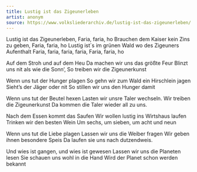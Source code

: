 ```yaml
---
title: Lustig ist das Zigeunerleben
artist: anonym
source: https://www.volksliederarchiv.de/lustig-ist-das-zigeunerleben/
---
```


Lustig ist das Zigeunerleben, 
Faria, faria, ho
Brauchen dem Kaiser kein Zins zu geben, 
Faria, faria, ho
Lustig ist´s im grünen Wald
wo des Zigeuners Aufenthalt
Faria, faria, faria, faria, 
Faria, faria, ho

Auf dem Stroh und auf dem Heu
Da machen wir uns das größte Feur
Blinzt uns nit als wie die Sonn‘,
So treiben wir die Zigeunerkunst

Wenn uns tut der Hunger plagen
So gehn wir zum Wald ein Hirschlein jagen
Sieht’s der Jäger oder nit
So stillen wir uns den Hunger damit

Wenn uns tut der Beutel hexen
Lasten wir unsre Taler wechseln.
Wir treiben die Zigeunerkunst
Da kommen die Taler wieder all zu uns.

Nach dem Essen kommt das Saufen
Wir wollen lustig ins Wirtshaus laufen
Trinken wir den besten Wein
Um sechs, um sieben, um acht und neun

Wenn uns tut die Liebe plagen
Lassen wir uns die Weiber fragen
Wir geben ihnen besondere Speis
Da laufen sie uns nach dutzendweis.

Und wies ist gangen, und wies ist gewesen
Lassen wir uns die Planeten lesen
Sie schauen uns wohl in die Hand
Wird der Planet schon werden bekannt
